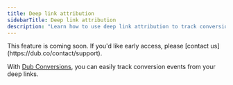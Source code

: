 ```yaml
---
title: Deep link attribution
sidebarTitle: Deep link attribution
description: "Learn how to use deep link attribution to track conversions events with Dub."
---
```


<Note>
  This feature is coming soon. If you'd like early access, please [contact
  us](https://dub.co/contact/support).
</Note>

With [Dub Conversions](/conversions/quickstart), you can easily track conversion events from your deep links.